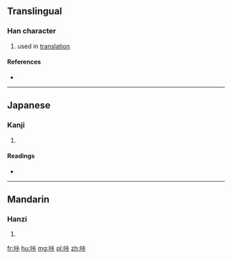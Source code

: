 ==Translingual==

===Han character===
{{Han char|rn=30|rad=口|as=05|sn=8|four=|canj=口卜一卜 (RYMY)|ids=⿰[[口]][[卡]]}}

# used in [[translation]]

====References====
* {{Han ref|kx=0185.211|dkj=03517|hdz=10599.140|uh=5494|ud=21652}}

----

==Japanese==

===Kanji===
{{ja-kanji|grade=|rs=口05}}

# {{defn|lang=ja|sort=口05}}

====Readings====
* {{ja-readings|on=[[ろう]] (rō)|kun=}}

----

==Mandarin==

===Hanzi===
{{cmn-hanzi|pin=[[lòng]] ([[long4]]), [[kǎ]] ([[ka3]])|wg=k'a<sup>3</sup>}}

# {{defn|lang=cmn|sort=口05}}

[[fr:咔]]
[[hu:咔]]
[[mg:咔]]
[[pl:咔]]
[[zh:咔]]